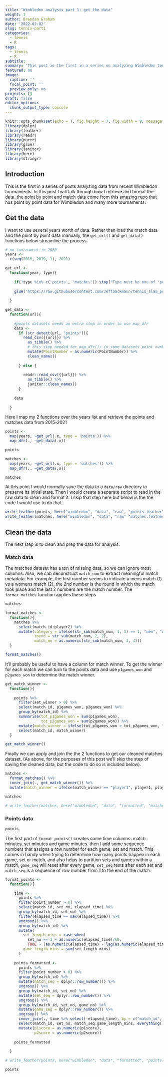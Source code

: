 ```yaml
---
title: "Wimbledon analysis part 1: get the data"
weight: 1
author: Brendan Graham
date: '2022-02-02'
slug: tennis-part1
categories: 
  - tennis
  - R
tags:
  - tennis
  - R
subtitle: 
summary: 'This post is the first in a series on analyzing Wimbledon tournament data.'
featured: no
image:
  caption: ''
  focal_point: ''
  preview_only: no
projects: []
draft: false
editor_options: 
  chunk_output_type: console
---
```


```r
knitr::opts_chunk$set(echo = T, fig.height = 7, fig.width = 9, message = FALSE, warning = FALSE)
library(dplyr)
library(feather)
library(readr)
library(purrr)
library(glue)
library(janitor)
library(here)
library(stringr)
```

## Introduction

This is the first in a series of posts analyzing data from recent Wimbledon tournaments. In this post I will talk through how I retrieve and format the data. the point by point and match data come from this [amazing repo](https://github.com/JeffSackmann/tennis_slam_pointbypoint/) that has point by point data for Wimbledon and many more tournaments.

## Get the data

I want to use several years worth of data. Rather than load the match data and the point by point data manually, the `get_url()` and `get_data()` functions below streamline the process.

```r
# no tournament in 2020
years <-
  c(seq(2015, 2019, 1), 2021)

get_url <- 
  function(year, type){
    
    if(!type %in% c('points', 'matches')) stop("Type must be one of 'points' or 'maches'")
    
    glue('https://raw.githubusercontent.com/JeffSackmann/tennis_slam_pointbypoint/master/{year}-wimbledon-{type}.csv')
    
  }

get_data <- 
  function(url){
    
    #points datasets needs an extra step in order to use map_dfr
    data <- 
      if (str_detect(url, "points")){
        read_csv({{url}}) %>%
          as_tibble() %>%
          # this step needed for map_dfr(); in some datasets point number is numeric, others its a character
          mutate(PointNumber = as.numeric(PointNumber)) %>%
          clean_names()
        
      } else {
        
        readr::read_csv({{url}}) %>%
          as_tibble() %>%
          janitor::clean_names()
      }
    
    data
    
  }

```

Here I map my 2 functions over the years list and retrieve the points and matches data from 2015-2021
```r
points <-
  map(years, ~get_url(.x, type = 'points')) %>%
  map_dfr(., ~get_data(.x)) 

points

```

```r

matches <-
  map(years, ~get_url(.x, type = 'matches')) %>%
  map_dfr(., ~get_data(.x)) 

matches
```

At this point I would normally save the data to a `data/raw` directory to preserve its initial state. Then I would create a separate script to read in the raw data to clean and format it. I skip that step here but below is the the code I would use to do that.

```r

write_feather(points, here("wimbledon", "data", "raw", "points.feather"))
write_feather(matches, here("wimbledon", "data", "raw" "matches.feather"))

```

## Clean the data

The next step is to clean and prep the data for analysis.

### Match data

The matches dataset has a ton of missing data, so we can ignore most columns. Also, we cab deconstruct `match_num` to extract meaningful match metadata. For example, the first number seems to indicate a mens match (1) vs a womens match (2), the 2nd number is the round in which the match took place and the last 2 numbers are the match number. The `format_matches` function applies these steps  

```r
matches
```

```r
format_matches <- 
  function(){
    matches %>%
      select(match_id:player2) %>%
      mutate(category = ifelse(str_sub(match_num, 1, 1) == 1, "men", "women"),
             round = str_sub(match_num, 2, 2),
             match_no = as.numeric(str_sub(match_num, 3, 4)))
  }

format_matches()

```

It'll probably be useful to have a column for match winner. To get the winner for each match we can turn to the points data and use `p1games_won` and `p2games_won` to determine the match winner.

```r

get_match_winner <- 
  function(){
    
    points %>%
      filter(set_winner > 0) %>%
      select(match_id, p1games_won, p2games_won) %>%
      group_by(match_id) %>%
      summarise(tot_p1games_won = sum(p1games_won),
                tot_p2games_won = sum(p2games_won)) %>%
      mutate(match_winner = ifelse(tot_p1games_won > tot_p2games_won, "player1", "player2")) %>%
      select(match_id, match_winner)
  }

get_match_winner()

```

Finally we can apply and join the the 2 functions to get our cleaned matches dataset. (As above, for the purposes of this post we'll skip the step of saving the cleaned data, but the code to do so is included below).

```r

matches <- 
  format_matches() %>%
  inner_join(., get_match_winner()) %>%
  mutate(match_winner = ifelse(match_winner == "player1", player1, player2))

matches

# write_feather(matches, here("wimbledon", "data", "formatted", "matches.feather"))

```

### Points data

```r
points
```

The first part of `format_points()` creates some time columns: match minutes, set minutes and game minutes. then I add some sequence numbers that assigns a row number for each game, set and match. This comes in handy when trying to determine how many points happen in each game, set or match, and also helps to partition sets and games within a match, `game_seq` will reset after every game, `set_seq` rests after each set and `match_seq` is a sequence of row number from 1 to the end of the match.

```r
format_points <- 
  function(){

    time <- 
      points %>%
      filter(point_number > 0) %>%
      select(match_id, set_no, elapsed_time) %>%
      group_by(match_id, set_no) %>%
      filter(elapsed_time == max(elapsed_time)) %>%
      ungroup() %>%
      group_by(match_id) %>%
      mutate(
        set_length_mins = case_when(
          set_no == 1 ~ as.numeric(elapsed_time)/60,
          TRUE ~ (as.numeric(elapsed_time) - lag(as.numeric(elapsed_time)))/60),
        game_length_mins = sum(set_length_mins)
      )
    
    points_formatted <- 
      points %>%
      filter(point_number > 0) %>%
      group_by(match_id) %>%
      mutate(match_seq = dplyr::row_number()) %>%
      ungroup() %>%
      group_by(match_id, set_no) %>%
      mutate(set_seq = dplyr::row_number()) %>%
      ungroup() %>%
      group_by(match_id, set_no, game_no) %>%
      mutate(game_seq = dplyr::row_number()) %>%
      ungroup() %>% 
      inner_join(., time %>% select(-elapsed_time), by = c("match_id", "set_no")) %>%
      select(match_id, set_no, match_seq:game_length_mins, everything()) %>%
      mutate(p1score = as.numeric(p1score),
             p2score = as.numeric(p2score))
    
    points_formatted
    
  }

# write_feather(points, here("wimbledon", "data", "formatted", "points.feather"))

points

```


